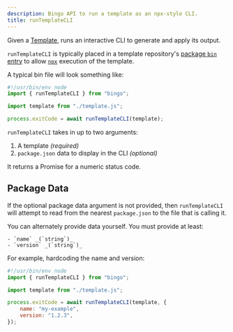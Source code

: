 ```yaml
---
description: Bingo API to run a template as an npx-style CLI.
title: runTemplateCLI
---
```


Given a [Template](/build/concepts/templates), runs an interactive CLI to generate and apply its output.

`runTemplateCLI` is typically placed in a template repository's [package `bin` entry](https://docs.npmjs.com/cli/configuring-npm/package-json#bin) to allow [`npx`](https://docs.npmjs.com/cli/commands/npx) execution of the template.

A typical bin file will look something like:

```js title="index.js"
#!/usr/bin/env node
import { runTemplateCLI } from "bingo";

import template from "./template.js";

process.exitCode = await runTemplateCLI(template);
```

`runTemplateCLI` takes in up to two arguments:

1. A template _(required)_
2. `package.json` data to display in the CLI _(optional)_

It returns a Promise for a numeric status code.

## Package Data

If the optional package data argument is not provided, then `runTemplateCLI` will attempt to read from the nearest `package.json` to the file that is calling it.

You can alternately provide data yourself.
You must provide at least:

    - `name` _(`string`)_
    - `version` _(`string`)_

For example, hardcoding the name and version:

```js title="index.js"
#!/usr/bin/env node
import { runTemplateCLI } from "bingo";

import template from "./template.js";

process.exitCode = await runTemplateCLI(template, {
	name: "my-example",
	version: "1.2.3",
});
```
